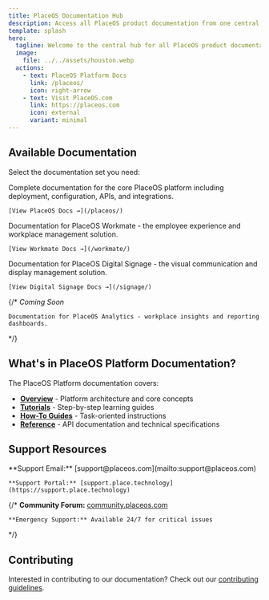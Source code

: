 ```yaml
---
title: PlaceOS Documentation Hub
description: Access all PlaceOS product documentation from one central location
template: splash
hero:
  tagline: Welcome to the central hub for all PlaceOS product documentation
  image:
    file: ../../assets/houston.webp
  actions:
    - text: PlaceOS Platform Docs
      link: /placeos/
      icon: right-arrow
    - text: Visit PlaceOS.com
      link: https://placeos.com
      icon: external
      variant: minimal
---
```



## Available Documentation

Select the documentation set you need:

<CardGrid stagger>
  <Card title="PlaceOS Platform" icon="rocket">
    Complete documentation for the core PlaceOS platform including deployment, configuration, APIs, and integrations.

    [View PlaceOS Docs →](/placeos/)
  </Card>

  <Card title="PlaceOS Workmate" icon="laptop">
    Documentation for PlaceOS Workmate - the employee experience and workplace management solution.

    [View Workmate Docs →](/workmate/)
  </Card>

  <Card title="PlaceOS Digital Signage" icon="document">
    Documentation for PlaceOS Digital Signage - the visual communication and display management solution.

    [View Digital Signage Docs →](/signage/)
  </Card>

  {/* <Card title="PlaceOS Analytics" icon="chart">
    *Coming Soon*

    Documentation for PlaceOS Analytics - workplace insights and reporting dashboards.
  </Card> */}
</CardGrid>

## What's in PlaceOS Platform Documentation?

The PlaceOS Platform documentation covers:

- **[Overview](/placeos/overview/)** - Platform architecture and core concepts
- **[Tutorials](/placeos/tutorials/)** - Step-by-step learning guides
- **[How-To Guides](/placeos/how-to/)** - Task-oriented instructions
- **[Reference](/placeos/reference/)** - API documentation and technical specifications

## Support Resources

<CardGrid>
  <Card title="Get Help" icon="email">
    **Support Email:** [support@placeos.com](mailto:support@placeos.com)

    **Support Portal:** [support.place.technology](https://support.place.technology)
  </Card>

  {/* <Card title="Community" icon="discord">
    **Community Forum:** [community.placeos.com](https://community.placeos.com)

    **Emergency Support:** Available 24/7 for critical issues
  </Card> */}
</CardGrid>

## Contributing

Interested in contributing to our documentation? Check out our [contributing guidelines](https://github.com/PlaceOS/placeos-docs/blob/main/CONTRIBUTING.md).
